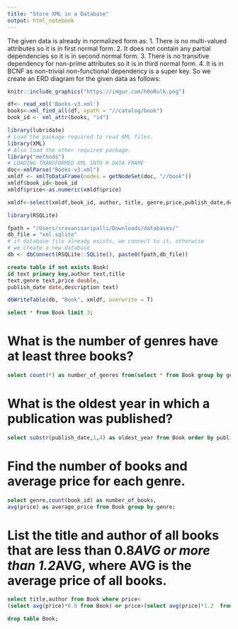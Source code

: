 ```yaml
---
title: "Store XML in a Database"
output: html_notebook
---
```

The given data is already in normalized form as:
1. There is no multi-valued attributes so it is in first normal form.
2. It does not contain any partial dependencies so it is in second normal form.
3. There is no transitive dependency for non-prime attributes so it is in third normal form.
4. It is in BCNF as non-trivial non-functional dependency is a super key.
So we create an ERD diagram for the given data as follows:


```r
knitr::include_graphics("https://imgur.com/h0oRulk.png")
```

```r
df<- read_xml('Books-v3.xml')
books<-xml_find_all(df, xpath = "//catalog/book")
book_id <- xml_attr(books, "id")
```

```r
library(lubridate)
# Load the package required to read XML files.
library(XML)
# Also load the other required package.
library("methods")
# LOADING TRANSFORMED XML INTO R DATA FRAME
doc<-xmlParse("Books-v3.xml")
xmldf <- xmlToDataFrame(nodes = getNodeSet(doc, "//book"))
xmldf$book_id<-book_id 
xmldf$price<-as.numeric(xmldf$price)
```


```r
xmldf<-select(xmldf,book_id, author, title, genre,price,publish_date,description)
```


```r
library(RSQLite)

fpath = "/Users/sravanisaripalli/Downloads/databases/"
db_file = "xml.sqlite"
# if database file already exists, we connect to it, otherwise
# we create a new database
db <- dbConnect(RSQLite::SQLite(), paste0(fpath,db_file))
```

```sql
create table if not exists Book(
id text primary key,author text,title 
text,genre text,price double,
publish_date date,description text)
```

```r
dbWriteTable(db, "Book", xmldf, overwrite = T)
```

```sql
select * from Book limit 3;
```

# What is the number of genres have at least three books?

```sql
select count(*) as number_of_genres from(select * from Book group by genre having count(*)>=3)
```
# What is the oldest year in which a publication was published?

```sql
select substr(publish_date,1,4) as oldest_year from Book order by publish_date asc limit 1;
```

# Find the number of books and average price for each genre.

```sql
select genre,count(book_id) as number_of_books,
avg(price) as average_price from Book group by genre;
```

# List the title and author of all books that are less than 0.8*AVG or more than 1.2*AVG, where AVG is the average price of all books.

```sql
select title,author from Book where price<
(select avg(price)*0.8 from Book) or price>(select avg(price)*1.2  from Book); 
```

```sql
drop table Book;
```


